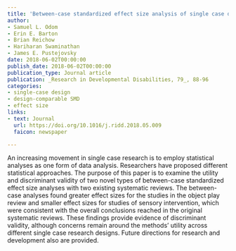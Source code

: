 ```yaml
---
title: 'Between-case standardized effect size analysis of single case design: Examination of the two methods'
author:
- Samuel L. Odom
- Erin E. Barton
- Brian Reichow
- Hariharan Swaminathan
- James E. Pustejovsky
date: 2018-06-02T00:00:00
publish_date: 2018-06-02T00:00:00
publication_type: Journal article
publication: _Research in Developmental Disabilities, 79_, 88-96
categories:
- single-case design
- design-comparable SMD
- effect size
links:
- text: Journal
  url: https://doi.org/10.1016/j.ridd.2018.05.009
  faicon: newspaper

---
```



An increasing movement in single case research is to employ statistical analyses as one form of data analysis. Researchers have proposed different statistical approaches. The purpose of this paper is to examine the utility and discriminant validity of two novel types of between-case standardized effect size analyses with two existing systematic reviews. The between-case analyses found greater effect sizes for the studies in the object play review and smaller effect sizes for studies of sensory intervention, which were consistent with the overall conclusions reached in the original systematic reviews. These findings provide evidence of discriminant validity, although concerns remain around the methods’ utility across different single case research designs. Future directions for research and development also are provided.

